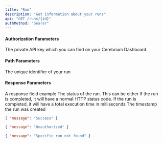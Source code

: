 ```yaml
---
title: "Run"
description: "Get information about your runs"
api: "GET /runs/{id}"
authMethod: "bearer"
---
```


#### Authorization Parameters

<ParamField header="Authorization" type="string" required>
  The private API key which you can find on your Cerebrium Dashboard
</ParamField>

#### Path Parameters

<ParamField path="id" type="string">
  The unique identifier of your run
</ParamField>

#### Response Parameters

<ResponseField name="id" type="string" required>
  A response field example
</ResponseField>
<ResponseField name="status" type="string" required>
  The status of the run. This can be either
</ResponseField>
<ResponseField name="statusCode" type="int">
  If the run is completed, it will have a normal HTTP status code.
</ResponseField>
<ResponseField name="responseTimeMs" type="int">
  If the run is completed, it will have a total execution time in milliseconds
</ResponseField>
<ResponseField name="createdAt" type="string" required>
  The timestamp the run was created
</ResponseField>

<ResponseExample>

```json 200
{ "message": "Success" }
```

```json 401
{ "message": "Unauthorized" }
```

```json 404
{ "message": "Specific run not found" }
```

</ResponseExample>
